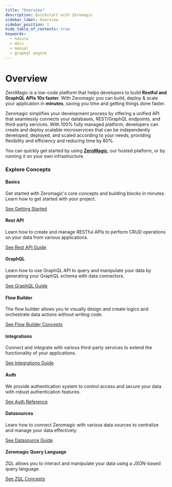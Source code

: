 ```yaml
---
title: "Overview"
description: Quickstart with Zeromagic
sidebar_label: Overview
sidebar_position: 1
hide_table_of_contents: true
keywords:
  - hasura
  - docs
  - manual
  - graphql engine
---
```




# Overview

ZeroMagic is a low-code platform that helps developers to build **Restful and GraphQL APIs 10x faster**. With Zeromagic you can build, deploy & scale your application in **minutes**, saving you time and getting things done faster.

Zeromagic simplifies your development process by offering a unified API that seamlessly connects your databases, REST/GraphQL endpoints, and third-party services. With 100% fully managed platform, developers can create and deploy scalable microservices that can be independently developed, deployed, and scaled according to your needs, providing flexibility and efficiency and reducing time by 80%.

You can quickly get started by using [**ZeroMagic**](https://zeromagic.in/), our hosted platform, or by running it on your own infrastructure.

### Explore Concepts

<div className="gallery">
  <div className="card">
    <div className="card-header">
      <Basics />
      <h4>Basics</h4>
    </div>
    <p>Get started with Zeromagic's core concepts and building blocks in minutes. Learn how to get started with your project.</p>
    <a href="/docs/basics/organisation/">
      See Getting Started <ArrowRight className="arrow" />
    </a>
  </div>
  <div className="card">
    <div className="card-header">
      <Restful />
      <h4>Rest API</h4>
    </div>
    <p> Learn how to create and manage RESTful APIs to perform CRUD operations on your data from various applications.</p>
    <a href="/docs/restapi/overview/">
      See Rest API Guide <ArrowRight className="arrow" />
    </a>
  </div>
  <div className="card">
    <div className="card-header">
      <GraphQL />
      <h4>GraphQL</h4>
    </div>
    <p>Learn how to use GraphQL API to query and manipulate your data by generating your GraphQL schema with data connectors.</p>
    <a href="/docs/graphql/overview/">
      See GraphQL Guide <ArrowRight className="arrow" />
    </a>
  </div>
  <div className="card">
    <div className="card-header">
      <FlowBuilder />
      <h4>Flow Builder</h4>
    </div>
    <p>The flow builder allows you to visually design and create logics and orchestrate data actions without writing code.</p>
    <a href="/docs/restapi/flow-builder/overview/">
      See Flow Builder Concepts <ArrowRight className="arrow" />
    </a>
  </div>
  <div className="card">
    <div className="card-header">
      <Integrations />
      <h4>Integrations</h4>
    </div>
    <p>
    Connect and integrate with various third-party services to extend the functionality of your applications.
    </p>
    <a href="/docs/integrations/introduction/">
      See Integrations Guide <ArrowRight className="arrow" />
    </a>
  </div>
  <div className="card">
    <div className="card-header">
      <Auth />
      <h4>Auth</h4>
    </div>
    <p>
     We provide authentication system to control access and secure your data with robust authentication features.        
    </p>
    <a href="/docs/authentication/overview/">
      See Auth Reference <ArrowRight className="arrow" />
    </a>
  </div>
  <div className="card">
    <div className="card-header">
      <Database />
      <h4>Datasources</h4>
    </div>
    <p>
      Learn how to connect Zeromagic with various data sources to centralize and manage your data effectively.
    </p>
    <a href="/docs/datasources/introduction/">
      See Datasource Guide <ArrowRight className="arrow" />
    </a>
  </div>
   <div className="card">
    <div className="card-header">
      <ZQL />
      <h4>Zeromagic Query Language</h4>
    </div>
    <p>
      ZQL allows you to interact and manipulate your data using a JSON-based query language.
    </p>
    <a href="/docs/datasources/zeromagic-query-language/overview/">
      See ZQL Concepts <ArrowRight className="arrow" />
    </a>
  </div>
</div>
